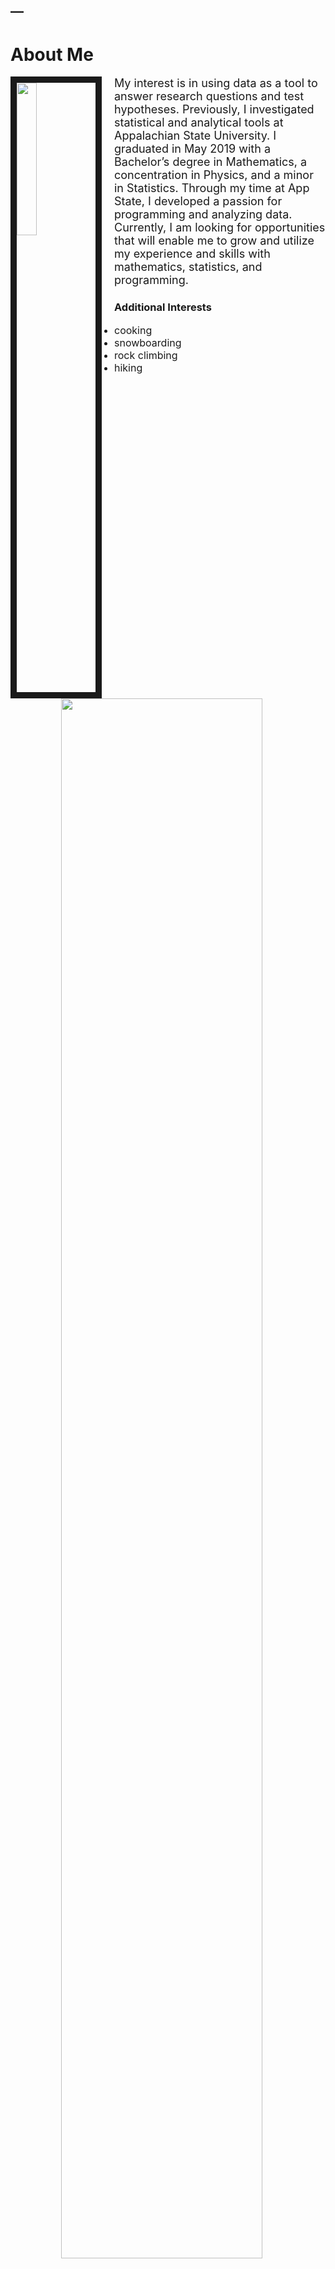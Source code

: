 ---
---

# About Me

<link rel="stylesheet" href="styles.css" type="text/css">

<img src="audreypicture.jpg" style="width:25%; border:10px solid; margin-right: 20px" align="left">

<font size = "4"> My interest is in using data as a tool to answer research questions and test hypotheses. Previously, I investigated statistical and analytical tools at Appalachian State University. I graduated in May 2019 with a Bachelor's degree in Mathematics, a concentration in Physics, and a minor in Statistics. Through my time at App State, I developed a passion for programming and analyzing data. Currently, I am looking for opportunities that will enable me to grow and utilize my experience and skills with mathematics, statistics, and programming. </font>

### Additional Interests
 
* <font size = "3"> cooking </font>
* <font size = "3"> snowboarding </font>
* <font size = "3"> rock climbing </font>
* <font size = "3"> hiking  </font>

<img src="friends.jpg" style="width:80%; margin-right: 20px" align="right">



